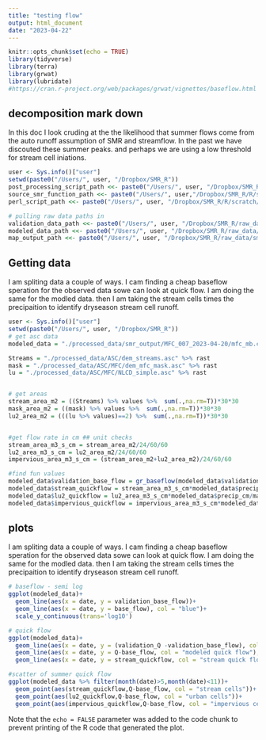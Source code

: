 ---
title: "testing flow"
output: html_document
date: "2023-04-22"
---

```{r setup, include=FALSE}
knitr::opts_chunk$set(echo = TRUE)
library(tidyverse)
library(terra)
library(grwat)
library(lubridate)
#https://cran.r-project.org/web/packages/grwat/vignettes/baseflow.html

```

## decomposition mark down 
In this doc I look cruding at the the likelihood that summer flows come from the auto runoff assumption of SMR and streamflow. In the past we have discouted these summer peaks. and perhaps we are using a low threshold for stream cell iniations. 

```{r }
user <- Sys.info()["user"]
setwd(paste0("/Users/", user, "/Dropbox/SMR_R"))
post_processing_script_path <<- paste0("/Users/", user, "/Dropbox/SMR_R/R/scratch/functional_PP.R")
source_smr_function_path <<- paste0("/Users/", user,"/Dropbox/SMR_R/R/scratch/source_SMR_function.R")
perl_script_path <<- paste0("/Users/", user, "/Dropbox/SMR_R/R/scratch/smr_buildup.pl")

# pulling raw data paths in
validation_data_path <<- paste0("/Users/", user, "/Dropbox/SMR_R/raw_data/validation_data/USGSdischarge.csv")
modeled_data_path <<- paste0("/Users/", user, "/Dropbox/SMR_R/raw_data/smr_output/MFC_mass_balance_79.csv")
map_output_path <<- paste0("/Users/", user, "/Dropbox/SMR_R/raw_data/smr_output/maps")

```

## Getting data 
I am spliting data a couple of ways. I cam finding a cheap baseflow speration for the observed data sowe can look at quick flow. I am doing the same for the modled data. then I am taking the stream cells times the precipaition to identify dryseason stream cell runoff. 

```{r stream data , echo=T}
user <- Sys.info()["user"]
setwd(paste0("/Users/", user, "/Dropbox/SMR_R"))
# get asc data 
modeled_data = "./processed_data/smr_output/MFC_007_2023-04-20/mfc_mb.csv" %>% read_csv

Streams = "./processed_data/ASC/dem_streams.asc" %>% rast
mask = "./processed_data/ASC/MFC/dem_mfc_mask.asc" %>% rast
lu = "./processed_data/ASC/MFC/NLCD_simple.asc" %>% rast


# get areas 
stream_area_m2 = ((Streams) %>% values %>%  sum(.,na.rm=T))*30*30
mask_area_m2 = ((mask) %>% values %>%  sum(.,na.rm=T))*30*30
lu2_area_m2 = (((lu %>% values)==2) %>%  sum(.,na.rm=T))*30*30


#get flow rate in cm ## unit checks 
stream_area_m3_s_cm = stream_area_m2/24/60/60
lu2_area_m3_s_cm = lu2_area_m2/24/60/60
impervious_area_m3_s_cm = (stream_area_m2+lu2_area_m2)/24/60/60

#find fun values
modeled_data$validation_base_flow = gr_baseflow(modeled_data$validation_Q, method = 'lynehollick', a = 0.925, passes = 3)
modeled_data$stream_quickflow = stream_area_m3_s_cm*modeled_data$precip_cm/mask_area_m2 ## unit check 
modeled_data$lu2_quickflow = lu2_area_m3_s_cm*modeled_data$precip_cm/mask_area_m2 ## unit check 
modeled_data$impervious_quickflow = impervious_area_m3_s_cm*modeled_data$precip_cm/mask_area_m2 ## unit check 
```
## plots
I am spliting data a couple of ways. I cam finding a cheap baseflow speration for the observed data sowe can look at quick flow. I am doing the same for the modled data. then I am taking the stream cells times the precipaition to identify dryseason stream cell runoff.

```{r stream plots , echo=T}
# baseflow - semi log
ggplot(modeled_data)+
  geom_line(aes(x = date, y = validation_base_flow))+
  geom_line(aes(x = date, y = base_flow), col = "blue")+
  scale_y_continuous(trans='log10')

# quick flow
ggplot(modeled_data)+
  geom_line(aes(x = date, y = (validation_Q -validation_base_flow), col = "obs quick flow"))+
  geom_line(aes(x = date, y = Q-base_flow, col = "modeled quick flow"), alpha = .5)+
  geom_line(aes(x = date, y = stream_quickflow, col = "stream quick flow"),alpha = .5)

#scatter of summer quick flow 
ggplot(modeled_data %>% filter(month(date)>5,month(date)<11))+
  geom_point(aes(stream_quickflow,Q-base_flow, col = "stream cells"))+
  geom_point(aes(lu2_quickflow,Q-base_flow, col = "urban cells"))+
  geom_point(aes(impervious_quickflow,Q-base_flow, col = "impervious cells"))
```
Note that the `echo = FALSE` parameter was added to the code chunk to prevent printing of the R code that generated the plot.
